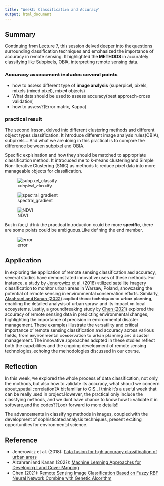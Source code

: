 ```yaml
---
title: "Week8: Classification and Accuracy"
output: html_document
---
```



## Summary
Continuing from Lecture 7, this session delved deeper into the questions surrounding classification techniques and emphasized the importance of accuracy in remote sensing. It highlighted the **METHODS** in accurately classifying like Subpixels, OBIA, interpreting remote sensing data.

### Accuracy assessment includes several points
- how to assess different type of **image analysis** (superpicel, pixels, mixels (mixed pixel), mixed objects)
- What data should be used to assess accuracy(best approach-cross validation)
- how to assess?(Error matrix, Kappa)


### practical result
  The second lesson, delved into different clustering methods and different object types classification. It introduce different image analysis rules(OBIA), subpixels....And what we are doing in this practical is to compare the difference between subpixel and OBIA.
  
  Specific explaination and how they should be matched to appropriate classification method. It introduced me to k-means clustering and Simple Non-Iterative Clustering (SNIC) as methods to reduce pixel data into more manageable objects for classification.
  
![subpixel_classify](output/week7/subpixel_classify.png)  

![spectral_gradient](output/week7/spectral_gradient.png) 

![NDVI](output/week7/NDVI.png) 

  
  
  But in fact,I think the practical introduction could be more **specific**, there are some points could be ambiguous.Like defining the end member.
  
![error](output/week7/error.png)



## Application

  In exploring the application of remote sensing classification and accuracy, several studies have demonstrated innovative uses of these methods. For instance, a study by [Jenerowicz et al. (2018)](https://dx.doi.org/10.1117/12.2325809) utilized satellite imagery classification to monitor urban areas in Warsaw, Poland, showcasing the potential of remote sensing in environmental conservation efforts. Similarly, [Alzahrani and Kanan (2022)](https://dx.doi.org/10.1155/2022/5190193) applied these techniques to urban planning, enabling the detailed analysis of urban sprawl and its impact on local ecosystems. Lastly, a groundbreaking study by [Chen (2021)](https://dx.doi.org/10.1145/3510858.3511007) explored the accuracy of remote sensing data in predicting environmental changes, highlighting the importance of precision in environmental disaster management. These examples illustrate the versatility and critical importance of remote sensing classification and accuracy across various fields, from environmental conservation to urban planning and disaster management. The innovative approaches adopted in these studies reflect both the capabilities and the ongoing development of remote sensing technologies, echoing the methodologies discussed in our course.


## Reflection

In this week, we explored the whole process of data classification, not only the mothods, but also how to validate its accuracy, what should we concern about,spatial correlation?A bit familiar to GIS...I think it's a useful week that can be really used in project.However, the practical only include the classfying methods, and we dont have chance to know how to validate it in software,and the codes??Look forward to more details!!

The advancements in classifying methods in images, coupled with the development of sophisticated analysis techniques, present exciting opportunities for environmental science.

## Reference


-   Jenerowicz et al. (2018): [Data fusion for high accuracy classification of urban areas](https://dx.doi.org/10.1117/12.2325809)
-   Alzahrani and Kanan (2022): [Machine Learning Approaches for Developing Land Cover Mapping](https://dx.doi.org/10.1155/2022/5190193)
-   Chen (2021): [Remote Sensing Image Classification Based on Fuzzy RBF Neural Network Combine with Genetic Algorithm](https://dx.doi.org/10.1145/3510858.3511007)